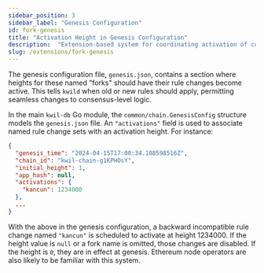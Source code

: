 ```yaml
---
sidebar_position: 3
sidebar_label: "Genesis Configuration"
id: fork-genesis
title: "Activation Height in Genesis Configuration"
description:  "Extension-based system for coordinating activation of consensus rule changes with new software."
slug: /extensions/fork-genesis
---
```


The genesis configuration file, `genesis.json`, contains a section where heights
for these named "forks" should have their rule changes become active. This tells
`kwild` when old or new rules should apply, permitting seamless changes to
consensus-level logic.

In the main `kwil-db` Go module, the `common/chain.GenesisConfig` structure
models the `genesis.json` file. An `"activations"` field is used to associate
named rule change sets with an activation height. For instance:

```json
{
  "genesis_time": "2024-04-15T17:00:34.108598516Z",
  "chain_id": "kwil-chain-g1KPHOsY",
  "initial_height": 1,
  "app_hash": null,
  "activations": {
    "kancun": 1234000
  },
  ...
}
```

With the above in the genesis configuration, a backward incompatible rule change
named `"kancun"` is scheduled to activate at height 1234000. If the height value
is `null` or a fork name is omitted, those changes are disabled. If the height
is `0`, they are in effect at genesis. Ethereum node operators are also likely
to be familiar with this system.
